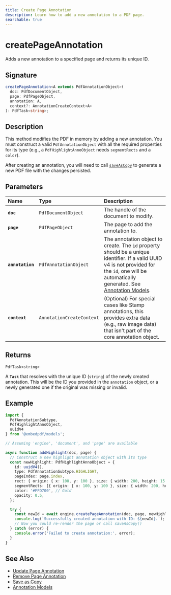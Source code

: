 ```yaml
---
title: Create Page Annotation 
description: Learn how to add a new annotation to a PDF page. 
searchable: true
---
```


# createPageAnnotation

Adds a new annotation to a specified page and returns its unique ID.

## Signature

```typescript
createPageAnnotation<A extends PdfAnnotationObject>(
  doc: PdfDocumentObject,
  page: PdfPageObject,
  annotation: A,
  context?: AnnotationCreateContext<A>
): PdfTask<string>;
```

## Description

This method modifies the PDF in memory by adding a new annotation. You must construct a valid `PdfAnnotationObject` with all the required properties for its type (e.g., a `PdfHighlightAnnoObject` needs `segmentRects` and a `color`).

After creating an annotation, you will need to call [`saveAsCopy`](../document-lifecycle/save-as-copy.md) to generate a new PDF file with the changes persisted.

## Parameters

| Name | Type | Description |
| :--- | :--- | :--- |
| **`doc`** | `PdfDocumentObject` | The handle of the document to modify. |
| **`page`** | `PdfPageObject` | The page to add the annotation to. |
| **`annotation`**| `PdfAnnotationObject` | The annotation object to create. The `id` property should be a unique identifier. If a valid UUID v4 is not provided for the `id`, one will be automatically generated. See [Annotation Models](https://www.google.com/search?q=annotation-models.md). |
| **`context`** | `AnnotationCreateContext` | (Optional) For special cases like Stamp annotations, this provides extra data (e.g., raw image data) that isn't part of the core annotation object. |


## Returns

`PdfTask<string>`

A **`Task`** that resolves with the unique ID (`string`) of the newly created annotation. This will be the ID you provided in the `annotation` object, or a newly generated one if the original was missing or invalid.

## Example

```typescript
import { 
  PdfAnnotationSubtype, 
  PdfHighlightAnnoObject, 
  uuidV4 
} from '@embedpdf/models';

// Assuming 'engine', 'document', and 'page' are available

async function addHighlight(doc, page) {
  // Construct a new highlight annotation object with its type
  const newHighlight: PdfHighlightAnnoObject = {
    id: uuidV4(),
    type: PdfAnnotationSubtype.HIGHLIGHT,
    pageIndex: page.index,
    rect: { origin: { x: 100, y: 100 }, size: { width: 200, height: 15 } },
    segmentRects: [{ origin: { x: 100, y: 100 }, size: { width: 200, height: 15 } }],
    color: '#FFD700', // Gold
    opacity: 0.5,
  };

  try {
    const newId = await engine.createPageAnnotation(doc, page, newHighlight).toPromise();
    console.log(`Successfully created annotation with ID: ${newId}.`);
    // Now you could re-render the page or call saveAsCopy()
  } catch (error) {
    console.error('Failed to create annotation:', error);
  }
}
```

## See Also

  - [Update Page Annotation](./update-page-annotation.md)
  - [Remove Page Annotation](./remove-page-annotation.md)
  - [Save as Copy](../document-lifecycle/save-as-copy.md)
  - [Annotation Models](annotation-models.md)